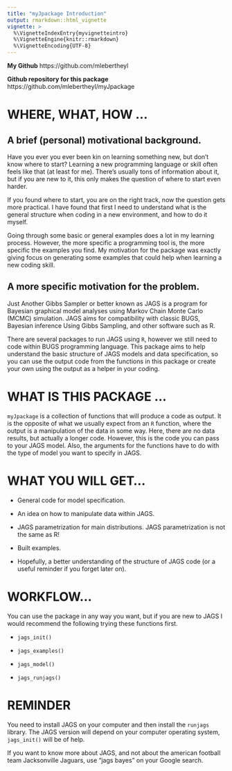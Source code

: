 ```yaml
---
title: "myJpackage Introduction"
output: rmarkdown::html_vignette
vignette: >
  %\VignetteIndexEntry{myvignetteintro}
  %\VignetteEngine{knitr::rmarkdown}
  %\VignetteEncoding{UTF-8}
---
```



**My Github**
https://github.com/mlebertheyl

**Github repository for this package**
https://github.com/mlebertheyl/myJpackage


# WHERE, WHAT, HOW ...

## A brief (personal) motivational background.

Have you ever you ever been kin on learning something new, but don't know where to start? Learning a new programming language or skill often feels like that (at least for me). There's usually tons of information about it, but if you are new to it, this only makes the question of where to start even harder.

If you found where to start, you are on the right track, now the question gets more practical. I have found that first I need to understand what is the general structure when coding in a new environment, and how to do it myself.

Going through some basic or general examples does a lot in my learning process. However, the more specific a programming tool is, the more specific the examples you find. My motivation for the package was exactly giving focus on generating some examples that could help when learning a new coding skill.

## A more specific motivation for the problem.

Just Another Gibbs Sampler or better known as JAGS is a program for Bayesian graphical model analyses using Markov Chain Monte Carlo (MCMC) simulation. JAGS aims for compatibility with classic BUGS, Bayesian inference Using Gibbs Sampling, and other software such as R.  

There are several packages to run JAGS using `R`, however we still need to code within BUGS programming language. This package aims to help understand the basic structure of JAGS models and data specification, so you can use the output code from the functions in this package or create your own using the output as a helper in your coding.

# WHAT IS THIS PACKAGE ...

`myJpackage` is a collection of functions that will produce a code as output. It is the opposite of what we usually expect from an `R` function, where the output is a manipulation of the data in some way. Here, there are no data results, but actually a longer code. However, this is the code you can pass to your JAGS model. Also, the arguments for the functions have to do with the type of model you want to specify in JAGS.

# WHAT YOU WILL GET...

+ General code for model specification.

+ An idea on how to manipulate data within JAGS.

+ JAGS parametrization for main distributions. JAGS parametrization is not the same as R!

+ Built examples.

+ Hopefully, a better understanding of the structure of JAGS code (or a useful reminder if you forget later on). 

# WORKFLOW...

You can use the package in any way you want, but if you are new to JAGS I would recommend the following trying these functions first.

+ `jags_init()`

+ `jags_examples()`

+ `jags_model()`

+ `jags_runjags()`

# REMINDER

You need to install JAGS on your computer and then install the `runjags` library. The JAGS version will depend on your computer operating system, `jags_init()` will be of help.

If you want to know more about JAGS, and not about the american football team Jacksonville Jaguars, use "jags bayes" on your Google search. 




